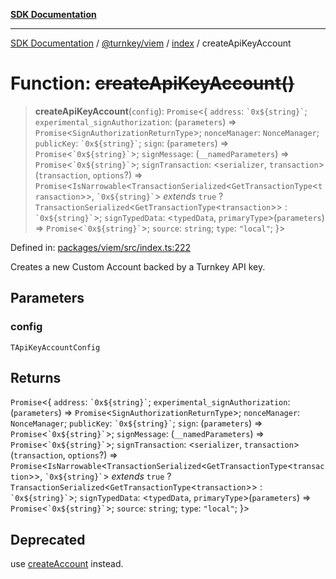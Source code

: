 [**SDK Documentation**](../../../../README.mdx)

***

[SDK Documentation](../../../../packages.mdx) / [@turnkey/viem](../../README.mdx) / [index](../README.mdx) / createApiKeyAccount

# Function: ~~createApiKeyAccount()~~

> **createApiKeyAccount**(`config`): `Promise`\<\{ `address`: `` `0x${string}` ``; `experimental_signAuthorization`: (`parameters`) => `Promise`\<`SignAuthorizationReturnType`\>; `nonceManager`: `NonceManager`; `publicKey`: `` `0x${string}` ``; `sign`: (`parameters`) => `Promise`\<`` `0x${string}` ``\>; `signMessage`: (`__namedParameters`) => `Promise`\<`` `0x${string}` ``\>; `signTransaction`: \<`serializer`, `transaction`\>(`transaction`, `options`?) => `Promise`\<`IsNarrowable`\<`TransactionSerialized`\<`GetTransactionType`\<`transaction`\>\>, `` `0x${string}` ``\> *extends* `true` ? `TransactionSerialized`\<`GetTransactionType`\<`transaction`\>\> : `` `0x${string}` ``\>; `signTypedData`: \<`typedData`, `primaryType`\>(`parameters`) => `Promise`\<`` `0x${string}` ``\>; `source`: `string`; `type`: `"local"`; \}\>

Defined in: [packages/viem/src/index.ts:222](https://github.com/tkhq/sdk/blob/078f5423e923fbd1d7fd39440402d7f01d09c3d0/packages/viem/src/index.ts#L222)

Creates a new Custom Account backed by a Turnkey API key.

## Parameters

### config

`TApiKeyAccountConfig`

## Returns

`Promise`\<\{ `address`: `` `0x${string}` ``; `experimental_signAuthorization`: (`parameters`) => `Promise`\<`SignAuthorizationReturnType`\>; `nonceManager`: `NonceManager`; `publicKey`: `` `0x${string}` ``; `sign`: (`parameters`) => `Promise`\<`` `0x${string}` ``\>; `signMessage`: (`__namedParameters`) => `Promise`\<`` `0x${string}` ``\>; `signTransaction`: \<`serializer`, `transaction`\>(`transaction`, `options`?) => `Promise`\<`IsNarrowable`\<`TransactionSerialized`\<`GetTransactionType`\<`transaction`\>\>, `` `0x${string}` ``\> *extends* `true` ? `TransactionSerialized`\<`GetTransactionType`\<`transaction`\>\> : `` `0x${string}` ``\>; `signTypedData`: \<`typedData`, `primaryType`\>(`parameters`) => `Promise`\<`` `0x${string}` ``\>; `source`: `string`; `type`: `"local"`; \}\>

## Deprecated

use [createAccount](createAccount.mdx) instead.
